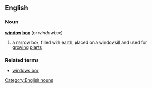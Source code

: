 ==English==
===Noun===
{{wikipediapar|windowbox}}
'''[[window]] [[box]]'''  (or ''windowbox'')
#a [[narrow]] box, filled with [[earth]], placed on a [[windowsill]] and used for [[growing]] [[plant]]s

===Related terms===
*[[windows box]]
[[Category:English nouns]]
